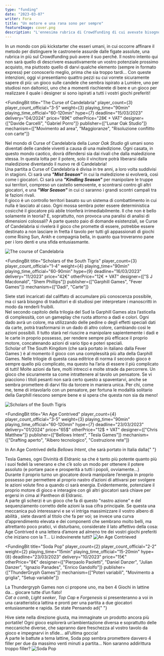 ```yaml
---
type: "funding"
date: "2023-03-07"
writer: Fora
title: "Un motore e una rana sono per sempre"
featureImage: cover.png
description: "L'ennesima rubrica di Crowdfunding di cui avevate bisogno senza saperlo!"
---
```


<FundingIntro>
  In un mondo con più kickstarter che esseri umani, in cui occorre affinare il metodo per distinguere le castronerie
  assurde dalle figate assolute, una rubrica in più sul Crowdfunding può avere il suo perché. Il nostro intento qui non
  sarà quello di descrivere esaustivamente un vostro potenziale prossimo acquisto, ma piuttosto quello di darvi qualche
  elemento (sempre in formato express) per conoscerlo meglio, prima che sia troppo tardi... Con queste intenzioni, oggi
  vi presentiamo quattro pezzi su cui vorrete sicuramente sapere di più: un gioco sulle candele che sembra ispirato a
  Lumière, uno per studiosi non daltonici, uno che a momenti rischierete di bere e un gioco per realizzare il quale i
  designer si sono ispirati a tutti i vostri giochi preferiti!
</FundingIntro>

<FundingBit
  title="The Curse of Candelabria"
  player_count={3}
  player_count_official="3-5"
  weight={3}
  playing_time="90min"
  playing_time_official="60-120min"
  hype={7}
  deadline="15/03/2023"
  delivery="04/2024"
  price="89€"
  otherPrice="28€ + VAT"
  designer={["Davide Carcelli", "Gabriel Porro"]}
  publisher={["Lunar Oak Studio"]}
  mechanism={["Movimento ad area", "Maggioranze", "Risoluzione conflitto con carte"]}
>
  Nel mondo di Curse of Candelabria della <em>Lunar Oak Studio</em> gli umani sono diventati delle candele viventi a
  causa di una maledizione. Ogni casata, in questo mondo caotico, dovrà difendersi sia dai rivali che dalla maledizione
  stessa. In questa lotta per il potere, solo il vincitore potrà liberarsi dalla maledizione diventando il nuovo re di
  Candelabria! <br />
  Una partita a Curse of Candelabria è divisa in tre anni, a loro volta suddivisi in stagioni. Ci sarà una <em>
    <strong>"Mist Season"</strong>
  </em> in cui la maledizione si evolverà, così come i giocatori. Ci sarà una <em>
    <strong>"Kindling Season"</strong>
  </em> per manipolare le truppe sui territori, compreso un castello semovente, e scontrarsi contro gli altri giocatori,
  e una <em>
    <strong>"War Season"</strong>
  </em> in cui ci saranno i grandi scontri campali tra le fazioni rivali. <br />
  Il gioco è un <Link to="/mechanisms/controllo-territori">controllo territori</Link> basato su un sistema di
  combattimento in cui nulla è lasciato al caso. Ogni mossa sembra poter essere deterministica cosicché il giocatore più
  abile trionferà irrimediabilmente. Il che non è bello solamente in teoria? E, soprattutto, non provoca una paralisi di
  analisi di dimensioni colossali? A parte questo paio di domande esistenziali, se Curse of Candelabria si rivelerà il
  gioco che promette di essere, potrebbe essere destinato a non lasciare in fretta il tavolo per tutti gli appassionati
  di giochi come <Link to="/reviews/rising-sun">Rising Sun</Link>, <Link to="/reviews/ankh">Ankh</Link> e compagnia
  bella, in quanto qua troveranno pane per i loro denti e una sfida entusiasmante.
</FundingBit>

<img src="game1.png?t=1" alt="The course of Candelabria" />

<FundingLink
  title="The course of Candelabria"
  link="https://www.kickstarter.com/projects/lunaroakstudio/the-curse-of-candelabria-0?ref=section-homepage-view-more-recommendations-p1/"
  small
/>

<FundingBit
  title="Scholars of the South Tigris"
  player_count={3}
  player_count_official="1-4"
  weight={4}
  playing_time="90min"
  playing_time_official="60-90min"
  hype={9}
  deadline="16/03/2023"
  delivery="11/2023"
  price="42€"
  otherPrice="12€ + VAT"
  designer={["S J Macdonald", "Shem Phillips"]}
  publisher={["Garphill Games", "Fever Games"]}
  mechanism={["Dadi", "Carte"]}
>
  Siete stati incaricati dal califfato di accumulare più conoscenza possibile, ma ci sarà bisogno di traduttori e di
  studiosi per interpretare i manoscritti in modo da renderli fruibili.
  <br />
  Nel secondo capitolo della trilogia del Sud la <Link to="/publishers/garphill-games">Garphill Games</Link> alza
  l’asticella di complessità, con un gameplay che ruota attorno a dadi e colori. Ogni dado avrà un colore, ma
  utilizzando delle pedine o degli effetti speciali dati da carte, potrà trasformarsi in un dado di altro colore,
  cambiando così le azioni possibili. Il tutto starà nel riuscire a manipolare sapientemente i dadi e le carte in
  proprio possesso, per rendere sempre più efficace il proprio motore, concatenando azioni di vario tipo e poteri
  speciali.
  <br />
  Scholar of The South Kingdom (che sarà portato in italiano dalla <Link to="/publishers/fever-games">Fever Games</Link>
  ) è al momento il gioco con una complessità più alta della Garphill Games. Nelle trilogie di questa casa editrice di
  norma il secondo gioco è sempre quello più complicato, ma questo ha l’aria di essere il più complicato di tutti! Molte
  azioni da fare, molti intrecci e molte strade da percorrere. Un gioco che sicuramente sa come intrattenere al tavolo
  un pensatore. Se vi piacciono i titoli pesanti non sarà certo questo a spaventarvi, anche se sembra promettere di
  darvi filo da torcere in maniera unica. Per chi, come me, teme di intavolarlo con un pensatore, per fortuna le
  modalità solitario della Garphill riescono sempre bene e si spera che questa non sia da meno!
</FundingBit>

<img src="game2.png?t=1" alt="Scholars of the South Tigris" />

<FundingLink
  title="Scholars of the South Tigris"
  link="https://www.kickstarter.com/projects/shem/scholars-of-the-south-tigris"
  small
/>

<FundingBit
  title="An Age Contrived"
  player_count={4}
  player_count_official="3-5"
  weight={3}
  playing_time="90min"
  playing_time_official="60-120min"
  hype={7}
  deadline="23/03/2023"
  delivery="01/2024"
  price="65$"
  otherPrice="12$ + VAT"
  designer={["Chris Matthew"]}
  publisher={["Bellows Intent", "Tesla Games"]}
  mechanism={["Drafting aperto", "Albero tecnologico", "Costruzione rete"]}
>
  In An Age Contrived della <em>Bellows Intent</em>, che sarà portato in Italia dalla{" "}
  <Link to="/publishers/tesla-games">Tesla Games</Link>, ogni Divinità di Eldranic sa che è tanto più potente quanto più
  i suoi fedeli la venerano e che c’è solo un modo per ottenere il potere assoluto (e portare pace e prosperità a tutti
  i popoli, ovviamente...) <br />
  Durante il proprio turno un giocatore dovrà manipolare l’energia in proprio possesso per permettere al proprio nastro d’azioni
  di attivarsi per svolgere le azioni volute fino a quando ci sarà energia. Evidentemente, potenziare il proprio motore di
  gioco e interagire con gli altri giocatori sarà chiave per ergersi in cima al Pantheon di Eldranic. <br />A parte gli scherzi
  è un gioco che fa di questo "nastro azione" e del sequenziamento corretto delle azioni la sua cifra principale. Se questa
  una meccanica può interessarvi e se vi intriga massimizzare il vostro <Link to="/mechanisms/albero-tecnologico">
    albero di abilità
  </Link>, siete davanti al titolo che fa per voi; se invece una curva d’apprendimento elevata e dei componenti che sembrano
  molto belli, ma altrettanto poco pratici, vi disturbano, considerate il lato affettivo della cosa: Age Contrived è una
  lettera d’amore ad almeno tre dei vostri giochi preferiti che iniziano con la T... Li indovinerete tutti?
</FundingBit>

<img src="game3.png?t=1" alt="An Age  Contrieved" />

<FundingLink
  title="An Age of Contrieved"
  link="https://www.kickstarter.com/projects/bellowsintent/an-age-contrived"
  small
/>

<FundingBit
  title="Soda Pop"
  player_count={2}
  player_count_official="2-2"
  weight={2}
  playing_time="15min"
  playing_time_official="15-20min"
  hype={8}
  deadline="23/03/2023"
  delivery="10/2023"
  price="15€"
  otherPrice="8€"
  designer={["Pierpaolo Paoletti", "Daniel Danzer", "Julian Danzer", "Ignazio Panades", "Enrico Gandolfo"]}
  publisher={["ThunderGryph Games"]}
  mechanism={["Poteri variabili", "Movimento a griglia", "Setup variabile"]}
>
  La <Link to="/publishers/thundergryph-games">Thundergryph Games</Link> non ci propone uno, ma ben 4 Giochi in lattine
  da… giocare tutte d’un fiato!
  <br />
  <em>Cat a comb</em>, <em>Light seeker</em>, <em> Top Cap </em> e <em>Forgenesis</em> si presenteranno a voi in una
  caratteristica lattina e pronti per una partita a due giocatori entusiasmante e rapida. Se state Pensando ad{" "}
  <Link to="/reviews/hive/">Hive</Link> siete nella direzione giusta, ma immaginate un prodotto ancora più portatile!
  Ogni gioco esplorerà un’ambientazione diversa e soprattutto delle meccaniche diverse, che sapranno dare freschezza al
  vostro tavolo da gioco e impegnarvi in sfide... all’ultima goccia! <br />A parte le battute a tema lattine, Soda pop
  sembra promettere davvero 4 filler per due da massimo venti minuti a partita… Non saranno addirittura troppo filler?
</FundingBit>

<img src="game4.png?t=1" alt="Soda Pop" />

<FundingLink title="Soda Pop" link="https://www.backerkit.com/c/thundergryph/soda-pop-collection" small />
